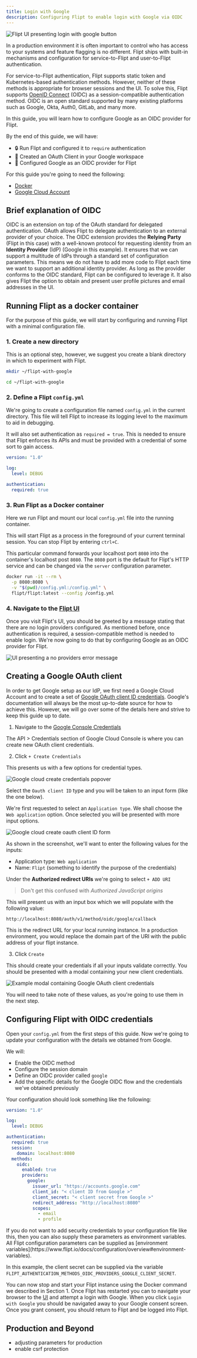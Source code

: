 ```yaml
---
title: Login with Google
description: Configuring Flipt to enable login with Google via OIDC
---
```


![Flipt UI presenting login with google button](/images/guides/login-with-google/login-with-google.png)

In a production environment it is often important to control who has access to your systems and feature flagging is no different.
Flipt ships with built-in mechanisms and configuration for service-to-Flipt and user-to-Flipt authentication.

For service-to-Flipt authentication, Flipt supports static token and Kubernetes-based authentication methods.
However, neither of these methods is appropriate for browser sessions and the UI.
To solve this, Flipt supports [OpenID Connect](/authentication/methods#openid-connect) (OIDC) as a session-compatible authentication method.
OIDC is an open standard supported by many existing platforms such as Google, Okta, Auth0, GitLab, and many more.

In this guide, you will learn how to configure Google as an OIDC provider for Flipt.

By the end of this guide, we will have:

- 🔒 Run Flipt and configured it to `require` authentication
- 🔑 Created an OAuth Client in your Google workspace
- 🔐 Configured Google as an OIDC provider for Flipt

For this guide you're going to need the following:

- [Docker](https://www.docker.com/)
- [Google Cloud Account](https://cloud.google.com)

## Brief explanation of OIDC

OIDC is an extension on top of the OAuth standard for delegated authentication.
OAuth allows Flipt to delegate authentication to an external provider of your choice.
The OIDC extension provides the **Relying Party** (Flipt in this case) with a well-known protocol for requesting identity from an **Identity Provider** (IdP) (Google in this example).
It ensures that we can support a multitude of IdPs through a standard set of configuration parameters.
This means we do not have to add more code to Flipt each time we want to support an additional identity provider.
As long as the provider conforms to the OIDC standard, Flipt can be configured to leverage it.
It also gives Flipt the option to obtain and present user profile pictures and email addresses in the UI.

## Running Flipt as a docker container

For the purpose of this guide, we will start by configuring and running Flipt with a minimal configuration file.

### 1. Create a new directory

This is an optional step, however, we suggest you create a blank directory in which to experiment with Flipt.

```sh
mkdir ~/flipt-with-google

cd ~/flipt-with-google
```

### 2. Define a Flipt `config.yml`

We're going to create a configuration file named `config.yml` in the current directory.
This file will tell Flipt to increase its logging level to the maximum to aid in debugging.

It will also set authentication as `required = true`.
This is needed to ensure that Flipt enforces its APIs and must be provided with a credential of some sort to gain access.

```yaml config.yml
version: "1.0"

log:
  level: DEBUG

authentication:
  required: true
```

### 3. Run Flipt as a Docker container

Here we run Flipt and mount our local `config.yml` file into the running container.

This will start Flipt as a process in the foreground of your current terminal session.
You can stop Flipt by entering `ctrl+C`.

This particular command forwards your localhost port `8080` into the container's localhost post `8080`.
The `8080` port is the default for Flipt's HTTP service and can be changed via the `server` configuration parameter.

```sh
docker run -it --rm \
  -p 8080:8080 \
  -v "$(pwd)/config.yml:/config.yml" \
  flipt/flipt:latest --config /config.yml
```

### 4. Navigate to the [Flipt UI](http://localhost:8080)

Once you visit Flipt's UI, you should be greeted by a message stating that there are no login providers configured.
As mentioned before, once authentication is required, a session-compatible method is needed to enable login.
We're now going to do that by configuring Google as an OIDC provider for Flipt.

![UI presenting a no providers error message](/images/guides/login-with-google/no-providers.png)

## Creating a Google OAuth client

In order to get Google setup as our IdP, we first need a Google Cloud Account and to create a set of [Google OAuth client ID credentials](https://developers.google.com/workspace/guides/create-credentials#oauth-client-id).
Google's documentation will always be the most up-to-date source for how to achieve this.
However, we will go over some of the details here and strive to keep this guide up to date.

1. Navigate to the [Google Console Credentials](https://console.cloud.google.com/apis/credentials)

The API > Credentials section of Google Cloud Console is where you can create new OAuth client credentials.

2. Click `+ Create Credentials`

This presents us with a few options for credential types.

![Google cloud create credentials popover]()

Select the `Oauth client ID` type and you will be taken to an input form (like the one below).

We're first requested to select an `Application type`. We shall choose the `Web application` option.
Once selected you will be presented with more input options.

![Google cloud create oauth client ID form]()

As shown in the screenshot, we'll want to enter the following values for the inputs:

- Application type: `Web application`
- Name: `Flipt` (something to identify the purpose of the credentials)

Under the **Authorized redirect URIs** we're going to select `+ ADD URI`

> Don't get this confused with _Authorized JavaScript origins_

This will present us with an input box which we will populate with the following value:

```url
http://localhost:8080/auth/v1/method/oidc/google/callback
```

This is the redirect URL for your local running instance.
In a production environment, you would replace the domain part of the URI with the public address of your flipt instance.

3. Click `Create`

This should create your credentials if all your inputs validate correctly.
You should be presented with a modal containing your new client credentials.

![Example modal containing Google OAuth client credentials]()

You will need to take note of these values, as you're going to use them in the next step.

## Configuring Flipt with OIDC credentials

Open your `config.yml` from the first steps of this guide.
Now we're going to update your configuration with the details we obtained from Google.

We will:

- Enable the OIDC method
- Configure the session domain
- Define an OIDC provider called `google`
- Add the specific details for the Google OIDC flow and the credentials we've obtained previously

Your configuration should look something like the following:

```yaml config.yaml
version: "1.0"

log:
  level: DEBUG

authentication:
  required: true
  session:
    domain: localhost:8080
  methods:
    oidc:
      enabled: true
      providers:
        google:
          issuer_url: "https://accounts.google.com"
          client_id: "< client ID from Google >"
          client_secret: "< client secret from Google >"
          redirect_address: "http://localhost:8080"
          scopes:
            - email
            - profile
```

<Note>
If you do not want to add security credentials to your configuration file like this,
then you can also supply these parameters as environment variables. All Flipt configuration
parameters can be supplied as [environment variables](https://www.flipt.io/docs/configuration/overview#environment-variables).

In this example, the client secret can be supplied via the variable `FLIPT_AUTHENTICATION_METHODS_OIDC_PROVIDERS_GOOGLE_CLIENT_SECRET`.

</Note>

You can now stop and start your Flipt instance using the Docker command we described in Section 1.
Once Flipt has restarted you can to navigate your browser to the [UI](http://localhost:8080) and attempt a login with Google.
When you click `Login with Google` you should be navigated away to your Google consent screen.
Once you grant consent, you should return to Flipt and be logged into Flipt.

## Production and Beyond

- adjusting parameters for production
- enable csrf protection
